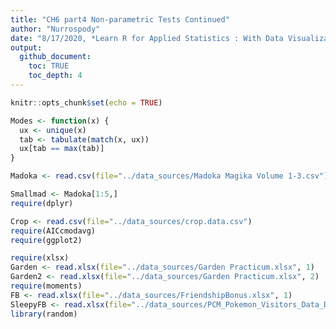 ```yaml
---
title: "CH6 part4 Non-parametric Tests Continued"
author: "Nurrospody"
date: "8/17/2020, *Learn R for Applied Statistics : With Data Visualizations, Regressions, and Statistics*"
output:
  github_document:
    toc: TRUE
    toc_depth: 4
---
```


```r
knitr::opts_chunk$set(echo = TRUE)

Modes <- function(x) {
  ux <- unique(x)
  tab <- tabulate(match(x, ux))
  ux[tab == max(tab)]
}

Madoka <- read.csv(file="../data_sources/Madoka Magika Volume 1-3.csv")

Smallmad <- Madoka[1:5,]
require(dplyr)

Crop <- read.csv(file="../data_sources/crop.data.csv")
require(AICcmodavg)
require(ggplot2)

require(xlsx)
Garden <- read.xlsx(file="../data_sources/Garden Practicum.xlsx", 1)
Garden2 <- read.xlsx(file="../data_sources/Garden Practicum.xlsx", 2)
require(moments)
FB <- read.xlsx(file="../data_sources/FriendshipBonus.xlsx", 1)
SleepyFB <- read.xlsx(file="../data_sources/PCM_Pokemon_Visitors_Data_Data.xlsx", 2)
library(random)
```

